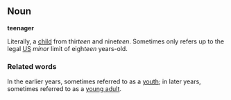 ==Noun==
'''teenager'''
;Literally, a [[child]] from thir''teen'' and nine''teen''. Sometimes only refers up to the legal [[US]] ''minor'' limit of eigh''teen'' years-old.

===Related words===
In the earlier years, sometimes referred to as a [[youth]]; in later years, sometimes referred to as a [[young adult]].